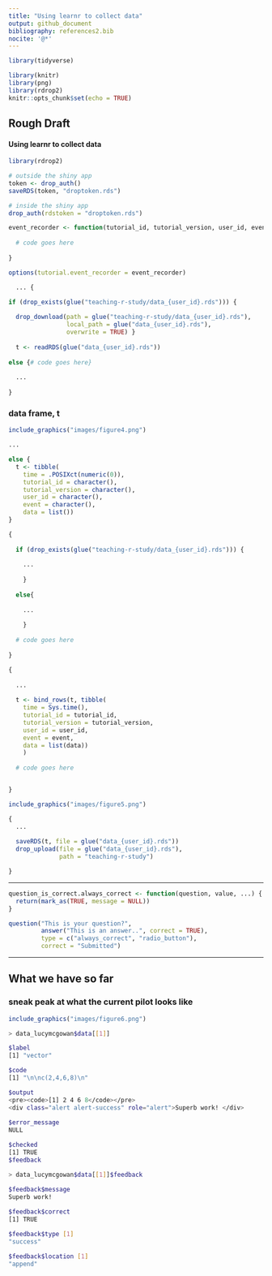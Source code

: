 ```yaml
---
title: "Using learnr to collect data"
output: github_document
bibliography: references2.bib
nocite: '@*'
---
```


```r
library(tidyverse)

library(knitr)
library(png)
library(rdrop2)
knitr::opts_chunk$set(echo = TRUE)
```

## Rough Draft

#### Using learnr to collect data 

```r
library(rdrop2)

# outside the shiny app
token <- drop_auth()
saveRDS(token, "droptoken.rds")

# inside the shiny app
drop_auth(rdstoken = "droptoken.rds")
```



```r
event_recorder <- function(tutorial_id, tutorial_version, user_id, event, data) {
  
  # code goes here
  
}

options(tutorial.event_recorder = event_recorder)
```

```r
  ... {

if (drop_exists(glue("teaching-r-study/data_{user_id}.rds"))) { 
  
  drop_download(path = glue("teaching-r-study/data_{user_id}.rds"),
                local_path = glue("data_{user_id}.rds"),
                overwrite = TRUE) }
  
  t <- readRDS(glue("data_{user_id}.rds"))
  
else {# code goes here} 
  
  ...
 
}

```

### data frame, t

```r
include_graphics("images/figure4.png")

```


```r
...

else {
  t <- tibble(
    time = .POSIXct(numeric(0)), 
    tutorial_id = character(), 
    tutorial_version = character(), 
    user_id = character(),
    event = character(),
    data = list())
}

```

```r

{
  
  if (drop_exists(glue("teaching-r-study/data_{user_id}.rds"))) {
    
    ...
    
    }
  
  else{
    
    ...
    
    }
  
  # code goes here
  
}

```

```r
{ 
  
  ...
  
  t <- bind_rows(t, tibble(
    time = Sys.time(),
    tutorial_id = tutorial_id,
    tutorial_version = tutorial_version,
    user_id = user_id,
    event = event,
    data = list(data))
    )
  
  # code goes here


}

```

```r
include_graphics("images/figure5.png")

```


```r
{
  ...
  
  saveRDS(t, file = glue("data_{user_id}.rds"))
  drop_upload(file = glue("data_{user_id}.rds"),
              path = "teaching-r-study")

}
```


------------------------------------------------------------------------------------


```r
question_is_correct.always_correct <- function(question, value, ...) { 
  return(mark_as(TRUE, message = NULL))
}
```

```r
question("This is your question?",
         answer("This is an answer..", correct = TRUE),
         type = c("always_correct", "radio_button"),
         correct = "Submitted")
```


------------------------------------------------------------------------------------

## What we have so far

### sneak peak at what the current pilot looks like


```r
include_graphics("images/figure6.png")

```


```bash
> data_lucymcgowan$data[[1]]

$label
[1] "vector"

$code
[1] "\n\nc(2,4,6,8)\n"

$output
<pre><code>[1] 2 4 6 8</code></pre>
<div class="alert alert-success" role="alert">Superb work! </div>
  
$error_message 
NULL

$checked
[1] TRUE
$feedback
```


```bash
> data_lucymcgowan$data[[1]]$feedback

$feedback$message
Superb work!
  
$feedback$correct
[1] TRUE

$feedback$type [1] 
"success"

$feedback$location [1] 
"append"
```


